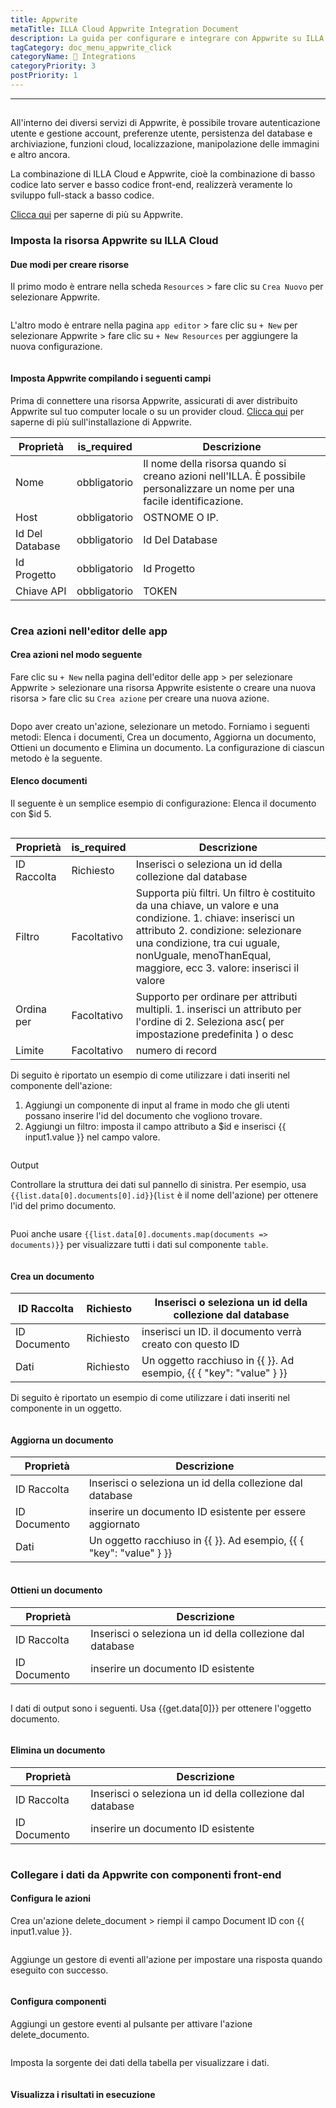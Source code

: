 ```yaml
---
title: Appwrite
metaTitle: ILLA Cloud Appwrite Integration Document
description: La guida per configurare e integrare con Appwrite su ILLA Cloud
tagCategory: doc_menu_appwrite_click
categoryName: 🔨 Integrations
categoryPriority: 3
postPriority: 1
---
```


* * *

## <Heading hidden>Appwrite Database</Heading>

All'interno dei diversi servizi di Appwrite, è possibile trovare autenticazione utente e gestione account, preferenze utente, persistenza del database e archiviazione, funzioni cloud, localizzazione, manipolazione delle immagini e altro ancora. 

La combinazione di ILLA Cloud e Appwrite, cioè la combinazione di basso codice lato server e basso codice front-end, realizzerà veramente lo sviluppo full-stack a basso codice.

[Clicca qui](https://appwrite.io/) per saperne di più su Appwrite.

### Imposta la risorsa Appwrite su ILLA Cloud

#### Due modi per creare risorse

Il primo modo è entrare nella scheda `Resources` > fare clic su `Crea Nuovo` per selezionare Appwrite. 

<img src='https://cdn.illacloud.com/official-website/img/docs/assemble/appwrite1.png' alt="" />

L'altro modo è entrare nella pagina `app editor` > fare clic su `+ New` per selezionare Appwrite > fare clic su `+ New Resources` per aggiungere la nuova configurazione. 

<img src='https://cdn.illacloud.com/official-website/img/docs/assemble/appwrite2.png' alt="" />

#### Imposta Appwrite compilando i seguenti campi

Prima di connettere una risorsa Appwrite, assicurati di aver distribuito Appwrite sul tuo computer locale o su un provider cloud. [Clicca qui](https://appwrite.io/docs/installation) per saperne di più sull'installazione di Appwrite. 

| Proprietà       | is_required  | Descrizione                                                                                                                  |
| --------------- | ------------ | ---------------------------------------------------------------------------------------------------------------------------- |
| Nome            | obbligatorio | Il nome della risorsa quando si creano azioni nell'ILLA. È possibile personalizzare un nome per una facile identificazione.  |
| Host            | obbligatorio | OSTNOME O IP.                                                                                                                |
| Id Del Database | obbligatorio | Id Del Database                                                                                                              |
| Id Progetto     | obbligatorio | Id Progetto                                                                                                                  |
| Chiave API      | obbligatorio | TOKEN                                                                                                                        |

<img src='https://cdn.illacloud.com/official-website/img/docs/assemble/appwrite3.png' alt="" />

### Crea azioni nell'editor delle app

#### Crea azioni nel modo seguente

Fare clic su `+ New` nella pagina dell'editor delle app > per selezionare Appwrite > selezionare una risorsa Appwrite esistente o creare una nuova risorsa > fare clic su `Crea azione` per creare una nuova azione. 

<img src='https://cdn.illacloud.com/official-website/img/docs/assemble/appwrite4.png' alt="" />

Dopo aver creato un'azione, selezionare un metodo. Forniamo i seguenti metodi: Elenca i documenti, Crea un documento, Aggiorna un documento, Ottieni un documento e Elimina un documento. La configurazione di ciascun metodo è la seguente. 

#### Elenco documenti

Il seguente è un semplice esempio di configurazione: Elenca il documento con $id 5. 

<img src='https://cdn.illacloud.com/official-website/img/docs/assemble/appwrite5.png' alt="" />

| Proprietà   | is_required | Descrizione                                                                                                                                                                                                                                                |
| ----------- | ----------- | ---------------------------------------------------------------------------------------------------------------------------------------------------------------------------------------------------------------------------------------------------------- |
| ID Raccolta | Richiesto   | Inserisci o seleziona un id della collezione dal database                                                                                                                                                                                                  |
| Filtro      | Facoltativo | Supporta più filtri. Un filtro è costituito da una chiave, un valore e una condizione. 1. chiave: inserisci un attributo 2. condizione: selezionare una condizione, tra cui uguale, nonUguale, menoThanEqual, maggiore, ecc 3. valore: inserisci il valore |
| Ordina per  | Facoltativo | Supporto per ordinare per attributi multipli. 1. inserisci un attributo per l'ordine di 2. Seleziona asc( per impostazione predefinita ) o desc                                                                                                            |
| Limite      | Facoltativo | numero di record                                                                                                                                                                                                                                           |

Di seguito è riportato un esempio di come utilizzare i dati inseriti nel componente dell'azione:

1.  Aggiungi un componente di input al frame in modo che gli utenti possano inserire l'id del documento che vogliono trovare.  
2.  Aggiungi un filtro: imposta il campo attributo a $id e inserisci {{ input1.value }} nel campo valore. 

<img src='https://cdn.illacloud.com/official-website/img/docs/assemble/appwrite6.png' alt="" />

Output

Controllare la struttura dei dati sul pannello di sinistra. Per esempio, usa `{{list.data[0].documents[0].id}}`(`list` è il nome dell'azione) per ottenere l'id del primo documento. 

<img src='https://cdn.illacloud.com/official-website/img/docs/assemble/appwrite7.png' alt="" />

Puoi anche usare `{{list.data[0].documents.map(documents => documents)}}` per visualizzare tutti i dati sul componente `table`. 

<img src='https://cdn.illacloud.com/official-website/img/docs/assemble/appwrite8.png' alt="" />

#### Crea un documento

| ID Raccolta  | Richiesto | Inserisci o seleziona un id della collezione dal database           |
| ------------ | --------- | ------------------------------------------------------------------- |
| ID Documento | Richiesto | inserisci un ID. il documento verrà creato con questo ID            |
| Dati         | Richiesto | Un oggetto racchiuso in {{ }}. Ad esempio, {{ { "key": "value" } }} |

Di seguito è riportato un esempio di come utilizzare i dati inseriti nel componente in un oggetto. 

<img src='https://cdn.illacloud.com/official-website/img/docs/assemble/appwrite9.png' alt="" />

#### Aggiorna un documento

| Proprietà    | Descrizione                                                         |
| ------------ | ------------------------------------------------------------------- |
| ID Raccolta  | Inserisci o seleziona un id della collezione dal database           |
| ID Documento | inserire un documento ID esistente per essere aggiornato            |
| Dati         | Un oggetto racchiuso in {{ }}. Ad esempio, {{ { "key": "value" } }} |

<img src='https://cdn.illacloud.com/official-website/img/docs/assemble/appwrite10.png' alt="" />

#### Ottieni un documento

| Proprietà    | Descrizione                                               |
| ------------ | --------------------------------------------------------- |
| ID Raccolta  | Inserisci o seleziona un id della collezione dal database |
| ID Documento | inserire un documento ID esistente                        |

<img src='https://cdn.illacloud.com/official-website/img/docs/assemble/appwrite11.png' alt="" />

I dati di output sono i seguenti. Usa {{get.data[0]}} per ottenere l'oggetto documento.

<img src='https://cdn.illacloud.com/official-website/img/docs/assemble/appwrite12.png' alt="" />

#### Elimina un documento

| Proprietà    | Descrizione                                               |
| ------------ | --------------------------------------------------------- |
| ID Raccolta  | Inserisci o seleziona un id della collezione dal database |
| ID Documento | inserire un documento ID esistente                        |

<img src='https://cdn.illacloud.com/official-website/img/docs/assemble/appwrite13.png' alt="" />

### Collegare i dati da Appwrite con componenti front-end

#### Configura le azioni

Crea un'azione delete_document > riempi il campo Document ID con {{ input1.value }}. 

<img src='https://cdn.illacloud.com/official-website/img/docs/assemble/appwrite14.png' alt="" />

Aggiunge un gestore di eventi all'azione per impostare una risposta quando eseguito con successo. 

<img src='https://cdn.illacloud.com/official-website/img/docs/assemble/appwrite15.png' alt="" />

#### Configura componenti

Aggiungi un gestore eventi al pulsante per attivare l'azione delete_documento. 

<img src='https://cdn.illacloud.com/official-website/img/docs/assemble/appwrite16.png' alt="" />

Imposta la sorgente dei dati della tabella per visualizzare i dati. 

<img src='https://cdn.illacloud.com/official-website/img/docs/assemble/appwrite17.png' alt="" />

#### Visualizza i risultati in esecuzione

<img src='https://cdn.illacloud.com/official-website/img/docs/assemble/appwrite18.gif' alt="" />

